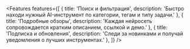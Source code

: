 
<Layout>
  <Hero
    title="NeuroBox — твой портал в мир нейросетей"
    subtitle="100+ проверенных AI-инструментов для любых задач. Удобный поиск, фильтры и демо-доступ."
    ctaText="Начать бесплатно"
    ctaLink="/explore"
  />

  <Features
    features={[
      { title: 'Поиск и фильтрация', description: 'Быстро находи нужный AI-инструмент по категории, тегам и типу задачи.' },
      { title: 'Подробные обзоры', description: 'Каждая нейросеть сопровождается кратким описанием, ссылкой и демо.' },
      { title: 'Подписка и обновления', description: 'Следи за новинками и получай уведомления о лучших инструментах.' },
    ]}
  />

  <Footer />
</Layout>
